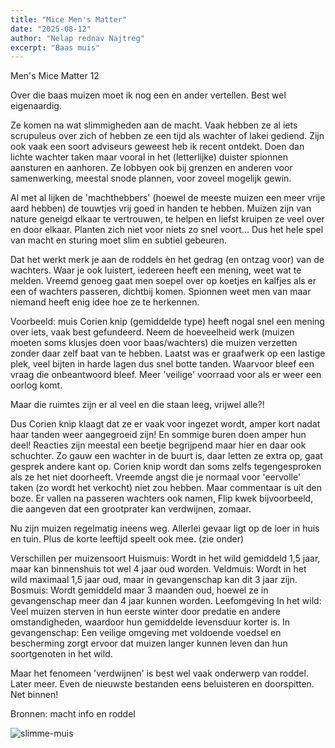 ```yaml
---
title: "Mice Men's Matter"
date: "2025-08-12"
author: "Nelap rednav Najtreg"
excerpt: "Baas muis"
---
```


Men's Mice Matter 12

Over die baas muizen moet ik nog een en ander vertellen. Best wel eigenaardig.

Ze komen na wat slimmigheden aan de macht. Vaak hebben ze al iets scrupuleus over zich of hebben ze een tijd als wachter of lakei gediend. 
Zijn ook vaak een soort adviseurs geweest heb ik recent ontdekt. 
Doen dan lichte wachter taken maar vooral in het (letterlijke) duister spionnen aansturen en aanhoren. 
Ze lobbyen ook bij grenzen en anderen voor samenwerking, meestal snode plannen, voor zoveel mogelijk gewin.

Al met al lijken de 'machthebbers' (hoewel de meeste muizen een meer vrije aard hebben) de touwtjes vrij goed in handen te hebben. 
Muizen zijn van nature geneigd elkaar te vertrouwen, te helpen en liefst kruipen ze veel over en door elkaar. 
Planten zich niet voor niets zo snel voort...
Dus het hele spel van macht en sturing moet slim en subtiel gebeuren.

Dat het werkt merk je aan de roddels èn het gedrag (en ontzag voor) van de wachters.
Waar je ook luistert, iedereen heeft een mening, weet wat te melden. 
Vreemd genoeg gaat men soepel over op koetjes en kalfjes als er een of wachters passeren, dichtbij komen.
Spionnen weet men van maar niemand heeft enig idee hoe ze te herkennen.

Voorbeeld:
muis Corien knip (gemiddelde type) heeft nogal snel een mening over iets, vaak best gefundeerd. 
Neem de hoeveelheid werk (muizen moeten soms klusjes doen voor baas/wachters) die muizen verzetten zonder daar zelf baat van te hebben. 
Laatst was er graafwerk op een lastige plek, veel bijten in harde lagen dus snel botte tanden. 
Waarvoor bleef een vraag die onbeantwoord bleef. Meer 'veilige' voorraad voor als er weer een oorlog komt. 

Maar die ruimtes zijn er al veel en die staan leeg, vrijwel alle?!

Dus Corien knip klaagt dat ze er vaak voor ingezet wordt, amper kort nadat haar tanden weer aangegroeid zijn! 
En sommige buren doen amper hun deel! Reacties zijn meestal een beetje begrijpend maar hier en daar ook schuchter. 
Zo gauw een wachter in de buurt is, daar letten ze extra op, gaat gesprek andere kant op.
Corien knip wordt dan soms zelfs tegengesproken als ze het niet doorheeft. 
Vreemde angst die je normaal voor 'eervolle' taken (zo wordt het verkocht) niet zou hebben. 
Maar commentaar is uit den boze. Er vallen na passeren wachters ook namen, Flip kwek bijvoorbeeld, die aangeven dat een grootprater kan verdwijnen, zomaar.

Nu zijn muizen regelmatig ineens weg. Allerlei gevaar ligt op de loer in huis en tuin. Plus de korte leeftijd  speelt ook mee. (zie onder)

Verschillen per muizensoort
Huismuis:
Wordt in het wild gemiddeld 1,5 jaar, maar kan binnenshuis tot wel 4 jaar oud worden.
Veldmuis:
Wordt in het wild maximaal 1,5 jaar oud, maar in gevangenschap kan dit 3 jaar zijn.
Bosmuis:
Wordt gemiddeld maar 3 maanden oud, hoewel ze in gevangenschap meer dan 4 jaar kunnen worden.
Leefomgeving
In het wild:
Veel muizen sterven in hun eerste winter door predatie en andere omstandigheden, waardoor hun gemiddelde levensduur korter is.
In gevangenschap:
Een veilige omgeving met voldoende voedsel en bescherming zorgt ervoor dat muizen langer kunnen leven dan hun soortgenoten in het wild.

Maar het fenomeen 'verdwijnen' is best wel vaak onderwerp van roddel. Later meer.
Even de nieuwste bestanden eens beluisteren en doorspitten. Net  binnen!

Bronnen: macht info en roddel

![slimme-muis](/1muis-smart79.jpg)
